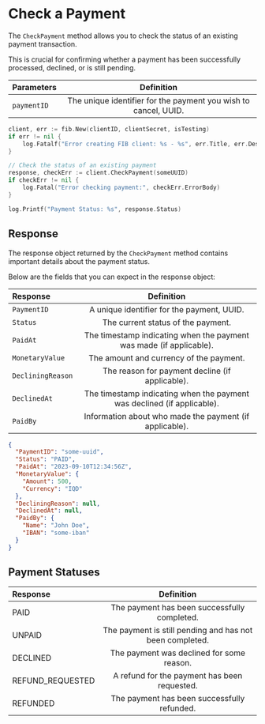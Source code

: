 # Check a Payment

The `CheckPayment` method allows you to check the status of an existing payment transaction.

This is crucial for confirming whether a payment has been successfully processed, declined, or is still pending.

| Parameters  |                           Definition                            |
| :---------- | :-------------------------------------------------------------: |
| `paymentID` | The unique identifier for the payment you wish to cancel, UUID. |

```go filename="payment.go" copy
client, err := fib.New(clientID, clientSecret, isTesting)
if err != nil {
    log.Fatalf("Error creating FIB client: %s - %s", err.Title, err.Description)
}

// Check the status of an existing payment
response, checkErr := client.CheckPayment(someUUID)
if checkErr != nil {
    log.Fatal("Error checking payment:", checkErr.ErrorBody)
}

log.Printf("Payment Status: %s", response.Status)
```

## Response

The response object returned by the `CheckPayment` method contains important details about the payment status.

Below are the fields that you can expect in the response object:

| Response          |                               Definition                                |
| :---------------- | :---------------------------------------------------------------------: |
| `PaymentID`       |               A unique identifier for the payment, UUID.                |
| `Status`          |                   The current status of the payment.                    |
| `PaidAt`          |   The timestamp indicating when the payment was made (if applicable).   |
| `MonetaryValue`   |                 The amount and currency of the payment.                 |
| `DecliningReason` |             The reason for payment decline (if applicable).             |
| `DeclinedAt`      | The timestamp indicating when the payment was declined (if applicable). |
| `PaidBy`          |         Information about who made the payment (if applicable).         |

```json filename="example.json"
{
  "PaymentID": "some-uuid",
  "Status": "PAID",
  "PaidAt": "2023-09-10T12:34:56Z",
  "MonetaryValue": {
    "Amount": 500,
    "Currency": "IQD"
  },
  "DecliningReason": null,
  "DeclinedAt": null,
  "PaidBy": {
    "Name": "John Doe",
    "IBAN": "some-iban"
  }
}
```

## Payment Statuses

| Response         |                        Definition                        |
| :--------------- | :------------------------------------------------------: |
| PAID             |       The payment has been successfully completed.       |
| UNPAID           | The payment is still pending and has not been completed. |
| DECLINED         |        The payment was declined for some reason.         |
| REFUND_REQUESTED |       A refund for the payment has been requested.       |
| REFUNDED         |       The payment has been successfully refunded.        |
